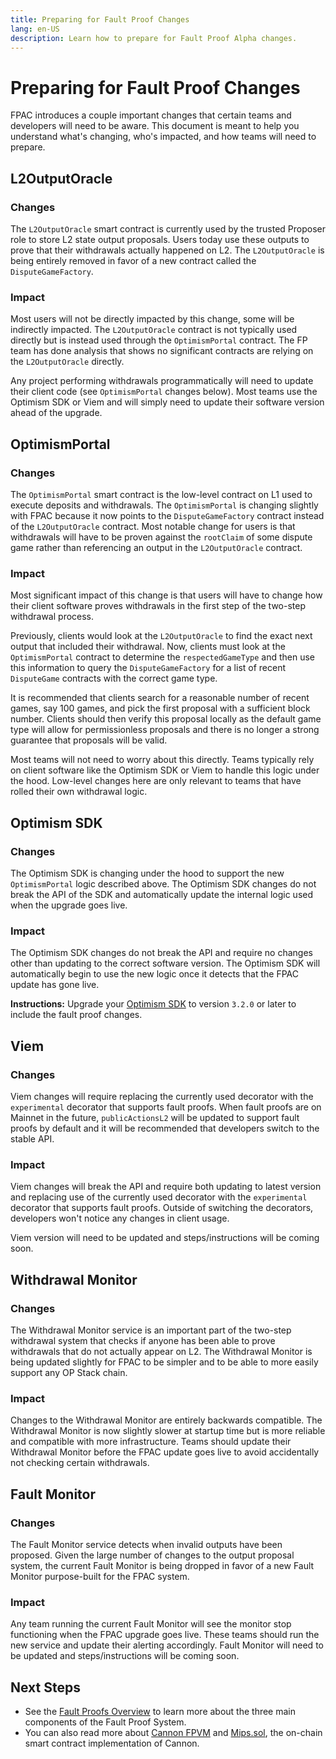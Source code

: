 ```yaml
---
title: Preparing for Fault Proof Changes
lang: en-US
description: Learn how to prepare for Fault Proof Alpha changes.
---
```



# Preparing for Fault Proof Changes

FPAC introduces a couple important changes that certain teams and developers will need to be aware.
This document is meant to help you understand what's changing, who's impacted, and how teams will need to prepare.

## L2OutputOracle

### Changes

The `L2OutputOracle` smart contract is currently used by the trusted Proposer role to store L2 state output proposals. Users today use these outputs to prove that their withdrawals actually happened on L2. The `L2OutputOracle` is being entirely removed in favor of a new contract called the `DisputeGameFactory`.

### Impact

Most users will not be directly impacted by this change, some will be indirectly impacted. The `L2OutputOracle` contract is not typically used directly but is instead used through the `OptimismPortal` contract. The FP team has done analysis that shows no significant contracts are relying on the `L2OutputOracle` directly.

Any project performing withdrawals programmatically will need to update their client code (see `OptimismPortal` changes below). Most teams use the Optimism SDK or Viem and will simply need to update their software version ahead of the upgrade.

## OptimismPortal

### Changes

The `OptimismPortal` smart contract is the low-level contract on L1 used to execute deposits and withdrawals. The `OptimismPortal` is changing slightly with FPAC because it now points to the `DisputeGameFactory` contract instead of the `L2OutputOracle` contract. Most notable change for users is that withdrawals will have to be proven against the `rootClaim` of some dispute game rather than referencing an output in the `L2OutputOracle` contract.

### Impact

Most significant impact of this change is that users will have to change how their client software proves withdrawals in the first step of the two-step withdrawal process.

Previously, clients would look at the `L2OutputOracle` to find the exact next output that included their withdrawal. Now, clients must look at the `OptimismPortal` contract to determine the `respectedGameType` and then use this information to query the `DisputeGameFactory` for a list of recent `DisputeGame` contracts with the correct game type.

It is recommended that clients search for a reasonable number of recent games, say 100 games, and pick the first proposal with a sufficient block number. Clients should then verify this proposal locally as the default game type will allow for permissionless proposals and there is no longer a strong guarantee that proposals will be valid.

Most teams will not need to worry about this directly. Teams typically rely on client software like the Optimism SDK or Viem to handle this logic under the hood. Low-level changes here are only relevant to teams that have rolled their own withdrawal logic.

## Optimism SDK

### Changes

The Optimism SDK is changing under the hood to support the new `OptimismPortal` logic described above. The Optimism SDK changes do not break the API of the SDK and automatically update the internal logic used when the upgrade goes live.

### Impact

The Optimism SDK changes do not break the API and require no changes other than updating to the correct software version. The Optimism SDK will automatically begin to use the new logic once it detects that the FPAC update has gone live.

**Instructions:** Upgrade your [Optimism SDK](https://sdk.optimism.io/) to version `3.2.0` or later to include the fault proof changes.

## Viem

### Changes
Viem changes will require replacing the currently used decorator with the `experimental` decorator that supports fault proofs. 
When fault proofs are on Mainnet in the future, `publicActionsL2` will be updated to support fault proofs by default and it will be recommended that developers switch to the stable API.

### Impact
Viem changes will break the API and require both updating to latest version and replacing use of the currently used decorator with the `experimental` decorator that supports fault proofs. Outside of switching the decorators, developers won't notice any changes in client usage.

<Callout type="warning">
Viem version will need to be updated and steps/instructions will be coming soon.
</Callout>

## Withdrawal Monitor

### Changes

The Withdrawal Monitor service is an important part of the two-step withdrawal system that checks if anyone has been able to prove withdrawals that do not actually appear on L2. The Withdrawal Monitor is being updated slightly for FPAC to be simpler and to be able to more easily support any OP Stack chain.

### Impact

Changes to the Withdrawal Monitor are entirely backwards compatible. The Withdrawal Monitor is now slightly slower at startup time but is more reliable and compatible with more infrastructure. Teams should update their Withdrawal Monitor before the FPAC update goes live to avoid accidentally not checking certain withdrawals.

## Fault Monitor

### Changes

The Fault Monitor service detects when invalid outputs have been proposed. Given the large number of changes to the output proposal system, the current Fault Monitor is being dropped in favor of a new Fault Monitor purpose-built for the FPAC system.

### Impact

Any team running the current Fault Monitor will see the monitor stop functioning when the FPAC upgrade goes live. These teams should run the new service and update their alerting accordingly.
<Callout type="warning">
Fault Monitor will need to be updated and steps/instructions will be coming soon.
</Callout>

## Next Steps

*   See the [Fault Proofs Overview](/stack/protocol/fault-proofs/overview) to learn more about the three main components of the Fault Proof System.
*   You can also read more about [Cannon FPVM](/stack/protocol/fault-proofs/cannon) and [Mips.sol](/stack/protocol/fault-proofs/mips), the on-chain smart contract implementation of Cannon.
